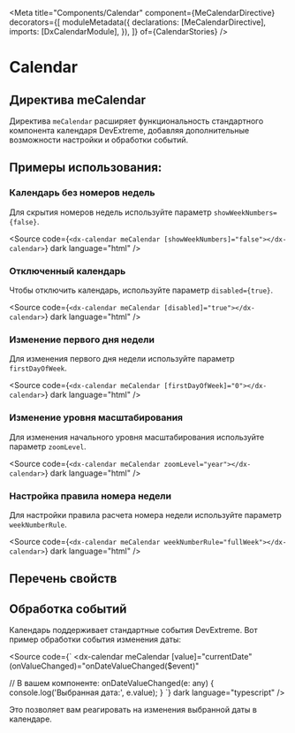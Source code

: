 
<Meta
  title="Components/Calendar"
  component={MeCalendarDirective}
  decorators={[
    moduleMetadata({
      declarations: [MeCalendarDirective],
      imports: [DxCalendarModule],
    }),
  ]}
  of={CalendarStories}
/>

# Calendar

## Директива meCalendar

Директива `meCalendar` расширяет функциональность стандартного компонента календаря DevExtreme, добавляя дополнительные возможности настройки и обработки событий.

<Story name="Default" of={CalendarStories.Default} />
<Controls of={CalendarStories.Default} />

<Source of={CalendarStories.Default} dark />

## Примеры использования:

### Календарь без номеров недель

Для скрытия номеров недель используйте параметр `showWeekNumbers={false}`.

<Story name="WithoutWeekNumbers" of={CalendarStories.WithoutWeekNumbers} />

<Source
  code={`<dx-calendar meCalendar [showWeekNumbers]="false"></dx-calendar>`}
  dark
  language="html"
/>

### Отключенный календарь

Чтобы отключить календарь, используйте параметр `disabled={true}`.

<Story name="Disabled" of={CalendarStories.Disabled} />

<Source
  code={`<dx-calendar meCalendar [disabled]="true"></dx-calendar>`}
  dark
  language="html"
/>

### Изменение первого дня недели

Для изменения первого дня недели используйте параметр `firstDayOfWeek`.

<Story name="CustomFirstDay" of={CalendarStories.CustomFirstDay} />

<Source
  code={`<dx-calendar meCalendar [firstDayOfWeek]="0"></dx-calendar>`}
  dark
  language="html"
/>

### Изменение уровня масштабирования

Для изменения начального уровня масштабирования используйте параметр `zoomLevel`.

<Story name="YearZoomLevel" of={CalendarStories.YearZoomLevel} />

<Source
  code={`<dx-calendar meCalendar zoomLevel="year"></dx-calendar>`}
  dark
  language="html"
/>

### Настройка правила номера недели

Для настройки правила расчета номера недели используйте параметр `weekNumberRule`.

<Story name="CustomWeekNumberRule" of={CalendarStories.CustomWeekNumberRule} />

<Source
  code={`<dx-calendar meCalendar weekNumberRule="fullWeek"></dx-calendar>`}
  dark
  language="html"
/>

## Перечень свойств

<Controls story={CalendarStories.Default} />

## Обработка событий

Календарь поддерживает стандартные события DevExtreme. Вот пример обработки события изменения даты:

<Source
  code={`
<dx-calendar
  meCalendar
  [value]="currentDate"
  (onValueChanged)="onDateValueChanged($event)"
></dx-calendar>

// В вашем компоненте:
onDateValueChanged(e: any) {
console.log('Выбранная дата:', e.value);
}
`}
dark
language="typescript"
/>

Это позволяет вам реагировать на изменения выбранной даты в календаре.

